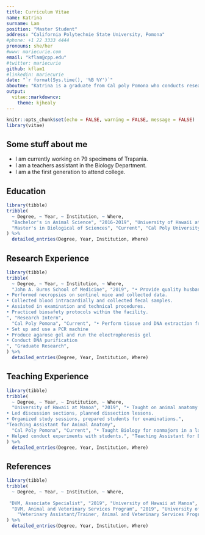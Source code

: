 ```yaml
---
title: Curriculum Vitae
name: Katrina
surname: Lam
position: "Master Student"
address: "California Polytechnie State University, Pomona"
#phone: +1 22 3333 4444
pronouns: she/her
#www: mariecurie.com
email: "kflam@cpp.edu"
#twitter: mariecurie
github: kflam1
#linkedin: mariecurie
date: "`r format(Sys.time(), '%B %Y')`"
aboutme: "Katrina is a graduate from Cal poly Pomona who conducts research on sea slug species Trapania"
output:
  vitae::markdowncv:
    theme: kjhealy
---
```


```r
knitr::opts_chunk$set(echo = FALSE, warning = FALSE, message = FALSE)
library(vitae)
```

## Some stuff about me

 * I am currently working on 79 specimens of Trapania.
 * I am a teachers assistant in the Biology Department.
 * I am a the first generation to attend college.

## Education

```r
library(tibble)
tribble(
  ~ Degree, ~ Year, ~ Institution, ~ Where,
  "Bachelor's in Animal Science", "2016-2019", "University of Hawaii at Manoa", "Honolulu, Oahu",
  "Master's in Biological of Sciences", "Current", "Cal Poly University of Pomona", "Pomona, California",
) %>%
  detailed_entries(Degree, Year, Institution, Where)
```

## Research Experience

```r
library(tibble)
tribble(
  ~ Degree, ~ Year, ~ Institution, ~ Where,
  "John A. Burns School of Medicine", "2019", "• Provide quality husbandry care for the mice in the vivarium. 
• Performed necropsies on sentinel mice and collected data. 
• Collected blood intracardially and collected fecal samples. 
• Assisted in examination and technical procedures. 
• Practiced biosafety protocols within the facility.  
", "Research Intern",
  "Cal Poly Pomona", "Current", "• Perform tissue and DNA extraction from specimens
• Set up and use a PCR machine 
• Produce agarose gel and run the electrophoresis gel
• Conduct DNA purification
", "Graduate Research",
) %>%
  detailed_entries(Degree, Year, Institution, Where)
```

## Teaching Experience

```r
library(tibble)
tribble(
  ~ Degree, ~ Year, ~ Institution, ~ Where,
  "University of Hawaii at Manoa", "2019", "• Taught on animal anatomy in a laboratory setting. 
• Led discussion sections, planned dissection lessons. 
• Organized study sessions, prepared students for examinations.", 
"Teaching Assistant for Animal Anatomy",
  "Cal Poly Pomona", "Current", "• Taught Biology for nonmajors in a laboratory setting. 
• Helped conduct experiments with students.", "Teaching Assistant for Biological Sciences for nonmajors",
) %>%
  detailed_entries(Degree, Year, Institution, Where)
```
## References

```r
library(tibble)
tribble(
  ~ Degree, ~ Year, ~ Institution, ~ Where,
  
 "DVM, Associate Specialist", "2019", "University of Hawaii at Manoa", "Jenee Odani",
  "DVM, Animal and Veterinary Services Program", "2019", "University of Hawaii at Manoa", "Michael Wong",
    "Veterinary Assistant/Trainer, Animal and Veterinary Services Program", "2019", "John A. Burns School of Medicine", "Lisa Sato",
) %>%
  detailed_entries(Degree, Year, Institution, Where)
```
